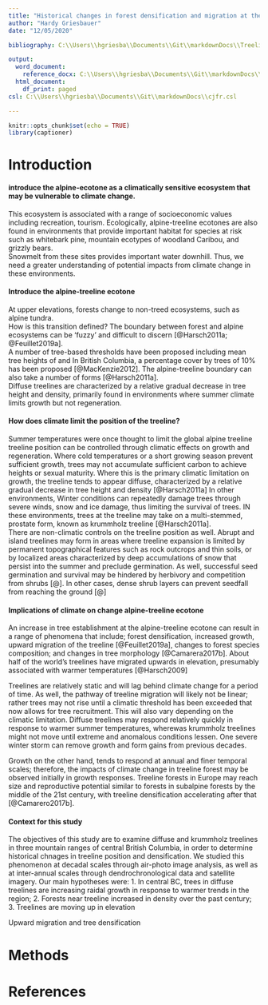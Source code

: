 ```yaml
---
title: "Historical changes in forest densification and migration at the alpine-treeline ecotone in central BC"
author: "Hardy Griesbauer"
date: "12/05/2020"

bibliography: C:\\Users\\hgriesba\\Documents\\Git\\markdownDocs\\Treeline.bib

output:
  word_document:
    reference_docx: C:\\Users\\hgriesba\\Documents\\Git\\markdownDocs\\wordTemplate2.docx
  html_document:
    df_print: paged
csl: C:\\Users\\hgriesba\\Documents\\Git\\markdownDocs\\cjfr.csl

---
```


```r
knitr::opts_chunk$set(echo = TRUE)
library(captioner)

```

# Introduction

#### introduce the alpine-ecotone as a climatically sensitive ecosystem that may be vulnerable to climate change.
This ecosystem is associated with a range of socioeconomic values including recreation, tourism.
Ecologically, alpine-treeline ecotones are also found in environments that provide important habitat for species at risk such as whitebark pine, mountain ecotypes of woodland Caribou, and grizzly bears.  
Snowmelt from these sites provides important water downhill.
Thus, we need a greater understanding of potential impacts from climate change in these environments.

#### Introduce the alpine-treeline ecotone
At upper elevations, forests change to non-treed ecosystems, such as alpine tundra.  
How is this transition defined?
The boundary between forest and alpine ecosystems can be 'fuzzy' and difficult to discern [@Harsch2011a; @Feuillet2019a].  
A number of tree-based thresholds have been proposed including mean tree heights of and 
In British Columbia, a percentage cover by trees of 10% has been proposed [@MacKenzie2012].
The alpine-treeline boundary can also take a number of forms [@Harsch2011a].  
Diffuse treelines are characterized by a relative gradual decrease in tree height and density, primarily found in environments where summer climate limits growth but not regeneration.   

#### How does climate limit the position of the treeline?
Summer temperatures were once thought to limit the global alpine treeline
treeline position can be controlled through climatic effects on growth and regeneration.  Where cold temperatures or a short growing season prevent sufficient growth, trees may not accumulate sufficient carbon to achieve heights or sexual maturity.  Where this is the primary climatic limitation on growth, the treeline tends to appear diffuse, characterized by a relative gradual decrease in tree height and density [@Harsch2011a]
In other environments, Winter conditions can repeatedly damage trees through severe winds, snow and ice damage, thus limiting the survival of trees.  IN these environments, trees at the treeline may take on a multi-stemmed, prostate form, known as krummholz treeline [@Harsch2011a].  
There are non-climatic controls on the treeline position as well. Abrupt and island treelines may form in areas where treeline expansion is limited by permanent topographical features such as rock outcrops and thin soils, or by localized areas characterized by deep accumulations of snow that persist into the summer and preclude germination.  As well, successful seed germination and survival may be hindered by herbivory and competition from shrubs [@].  In other cases, dense shrub layers can prevent seedfall from reaching the ground [@]

#### Implications of climate on change alpine-treeline ecotone
An increase in tree establishment at the alpine-treeline ecotone can result in a range of phenomena that include; forest densification, increased growth, upward migration of the treeline [@Feuillet2019a], changes to forest species composition; and changes in tree morphology [@Camarera2017b].
About half of the world's treelines have migrated upwards in elevation, presumably associated with warmer temperatures [@Harsch2009]  

Treelines are relatively static and will lag behind climate change for a period of time. As well, the pathway of treeline migration will likely not be linear; rather trees may not rise until a climatic threshold has been exceeded that now allows for tree recruitment.  This will also vary depending on the climatic limitation.  Diffuse treelines may respond relatively quickly in response to warmer summer temperatures, wherewas krummholz treelines might not move until extreme and anomalous conditions lessen.  One severe winter storm can remove growth and form gains from previous decades.


Growth on the other hand, tends to respond at annual and finer temporal scales; therefore, the impacts of climate change in treeline forest may be observed initially in growth responses.
Treeline forests in Europe may reach size and reproductive potential similar to forests in subalpine forests by the middle of the 21st century, with treeline densification accelerating after that [@Camarero2017b].


#### Context for this study
The objectives of this study are to examine diffuse and krummholz treelines in three mountain ranges of central British Columbia, in order to determine historical chnages in treeline position and densification.  We studied this phenomenon at decadal scales through air-photo image analysis, as well as at inter-annual scales through dendrochronological data and satellite imagery.  Our main hypotheses were:
1. In central BC, trees in diffuse treelines are increasing raidal growth in response to warmer trends in the region; 
2. Forests near treeline increased in density over the past century;
3. Treelines are moving up in elevation

Upward migration and tree densification





# Methods




# References
